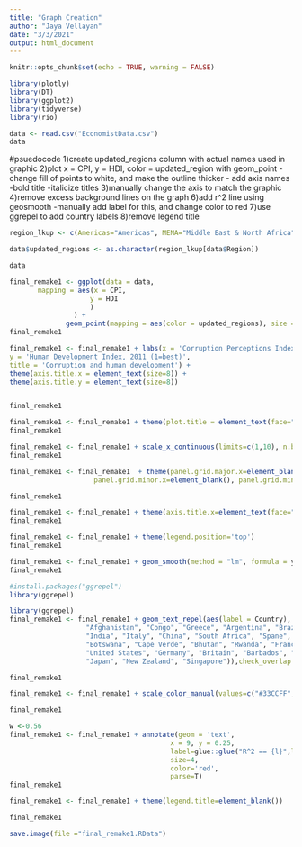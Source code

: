 ```yaml
---
title: "Graph Creation"
author: "Jaya Vellayan"
date: "3/3/2021"
output: html_document
---
```


```r
knitr::opts_chunk$set(echo = TRUE, warning = FALSE)
```

```r
library(plotly)
library(DT)
library(ggplot2)
library(tidyverse)
library(rio)


```


```r
data <- read.csv("EconomistData.csv")
data
```

#psuedocode
1)create updated_regions column with actual names used in graphic
2)plot x = CPI, y = HDI, color = updated_region with geom_point
  - change fill of points to white, and make the outline thicker
  - add axis names
    -bold title
    -italicize titles
3)manually change the axis to match the graphic
4)remove excess background lines on the graph
6)add r^2 line using geosmooth
  -manually add label for this, and change color to red
7)use ggrepel to add country labels
8)remove legend title




```r

region_lkup <- c(Americas="Americas", MENA="Middle East & North Africa", `EU W. Europe`="OECD", `East EU Cemt Asia`="Central & Eastern Europe", `Asia Pacific`="Asia and Oceania", SSA="Sub-Saharan")

data$updated_regions <- as.character(region_lkup[data$Region])

data

```


```r
final_remake1 <- ggplot(data = data, 
       mapping = aes(x = CPI,
                    y = HDI
                    )
                ) +
              geom_point(mapping = aes(color = updated_regions), size =3, fill="white", shape=1, stroke=2) 
final_remake1

```


```r
final_remake1 <- final_remake1 + labs(x = 'Corruption Perceptions Index, 2011 (10=least corrupt)',
y = 'Human Development Index, 2011 (1=best)',
title = 'Corruption and human development') + 
theme(axis.title.x = element_text(size=8)) +
theme(axis.title.y = element_text(size=8)) 


final_remake1
```
```r
final_remake1 <- final_remake1 + theme(plot.title = element_text(face="bold"))
final_remake1
```


```r
final_remake1 <- final_remake1 + scale_x_continuous(limits=c(1,10), n.breaks = 10) + scale_y_continuous(limits=c(0.2,1.0), n.breaks = 9) + theme_bw()
final_remake1
```

```r
final_remake1 <- final_remake1  + theme(panel.grid.major.x=element_blank(), 
                     panel.grid.minor.x=element_blank(), panel.grid.minor.y =element_blank())

final_remake1

```



```r
final_remake1 <- final_remake1 + theme(axis.title.x=element_text(face="italic")) + theme(axis.title.y=element_text(face="italic")) + theme(plot.title = element_text(face="bold"))
final_remake1
```

```r
final_remake1 <- final_remake1 + theme(legend.position='top')
final_remake1
```


```r
final_remake1 <- final_remake1 + geom_smooth(method = "lm", formula = y ~ log(x), color = "red", se = FALSE, span=0.5)
final_remake1
```




```r
#install.packages("ggrepel")
library(ggrepel)
```

```r
library(ggrepel)
final_remake1 <- final_remake1 + geom_text_repel(aes(label = Country), color = "black", data = subset(data, Country %in% c("Russia", "Venezuela", "Iraq", "Myanmar", "Sudan",
                   "Afghanistan", "Congo", "Greece", "Argentina", "Brazil",
                   "India", "Italy", "China", "South Africa", "Spane",
                   "Botswana", "Cape Verde", "Bhutan", "Rwanda", "France",
                   "United States", "Germany", "Britain", "Barbados", "Norway",
                   "Japan", "New Zealand", "Singapore")),check_overlap = TRUE)

final_remake1
```





```r

final_remake1 <- final_remake1 + scale_color_manual(values=c("#33CCFF", "#00F7FF", "#0EAEAE", "#26649A", "#EC5A25", "#98413A"))

final_remake1
```


```r
w <-0.56
final_remake1 <- final_remake1 + annotate(geom = 'text', 
                                        x = 9, y = 0.25, 
                                        label=glue::glue("R^2 == {l}",l=w),
                                        size=4,
                                        color='red',
                                        parse=T)
final_remake1
```


```r
final_remake1 <- final_remake1 + theme(legend.title=element_blank())

final_remake1
```


```r
save.image(file ="final_remake1.RData")

```
